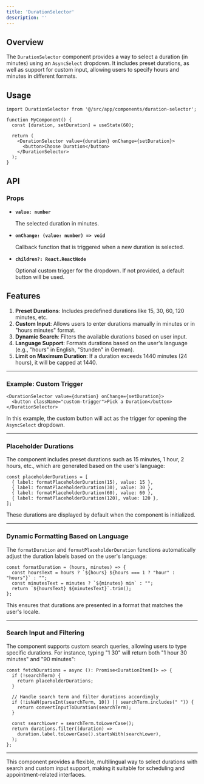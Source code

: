 ```yaml
---
title: 'DurationSelector'
description: ''
---
```

## Overview

The `DurationSelector` component provides a way to select a duration (in minutes) using an `AsyncSelect` dropdown. It includes preset durations, as well as support for custom input, allowing users to specify hours and minutes in different formats.

## Usage

```tsx
import DurationSelector from '@/src/app/components/duration-selector';

function MyComponent() {
  const [duration, setDuration] = useState(60);

  return (
    <DurationSelector value={duration} onChange={setDuration}>
      <button>Choose Duration</button>
    </DurationSelector>
  );
}

```

## API

### Props

- **`value: number`**
    
    The selected duration in minutes.
    
- **`onChange: (value: number) => void`**
    
    Callback function that is triggered when a new duration is selected.
    
- **`children?: React.ReactNode`**
    
    Optional custom trigger for the dropdown. If not provided, a default button will be used.
    

## Features

1. **Preset Durations**: Includes predefined durations like 15, 30, 60, 120 minutes, etc.
2. **Custom Input**: Allows users to enter durations manually in minutes or in "hours minutes" format.
3. **Dynamic Search**: Filters the available durations based on user input.
4. **Language Support**: Formats durations based on the user's language (e.g., "hours" in English, "Stunden" in German).
5. **Limit on Maximum Duration**: If a duration exceeds 1440 minutes (24 hours), it will be capped at 1440.

---

### Example: Custom Trigger

```tsx
<DurationSelector value={duration} onChange={setDuration}>
  <button className="custom-trigger">Pick a Duration</button>
</DurationSelector>

```

In this example, the custom button will act as the trigger for opening the `AsyncSelect` dropdown.

---

### Placeholder Durations

The component includes preset durations such as 15 minutes, 1 hour, 2 hours, etc., which are generated based on the user's language:

```
const placeholderDurations = [
  { label: formatPlaceholderDuration(15), value: 15 },
  { label: formatPlaceholderDuration(30), value: 30 },
  { label: formatPlaceholderDuration(60), value: 60 },
  { label: formatPlaceholderDuration(120), value: 120 },
];

```

These durations are displayed by default when the component is initialized.

---

### Dynamic Formatting Based on Language

The `formatDuration` and `formatPlaceholderDuration` functions automatically adjust the duration labels based on the user's language:

```
const formatDuration = (hours, minutes) => {
  const hoursText = hours ? `${hours} ${hours === 1 ? "hour" : "hours"}` : "";
  const minutesText = minutes ? `${minutes} min` : "";
  return `${hoursText} ${minutesText}`.trim();
};

```

This ensures that durations are presented in a format that matches the user's locale.

---

### Search Input and Filtering

The component supports custom search queries, allowing users to type specific durations. For instance, typing "1 30" will return both "1 hour 30 minutes" and "90 minutes":

```
const fetchDurations = async (): Promise<DurationItem[]> => {
  if (!searchTerm) {
    return placeholderDurations;
  }

  // Handle search term and filter durations accordingly
  if (!isNaN(parseInt(searchTerm, 10)) || searchTerm.includes(" ")) {
    return convertInputToDuration(searchTerm);
  }

  const searchLower = searchTerm.toLowerCase();
  return durations.filter((duration) =>
    duration.label.toLowerCase().startsWith(searchLower),
  );
};

```

---

This component provides a flexible, multilingual way to select durations with search and custom input support, making it suitable for scheduling and appointment-related interfaces.